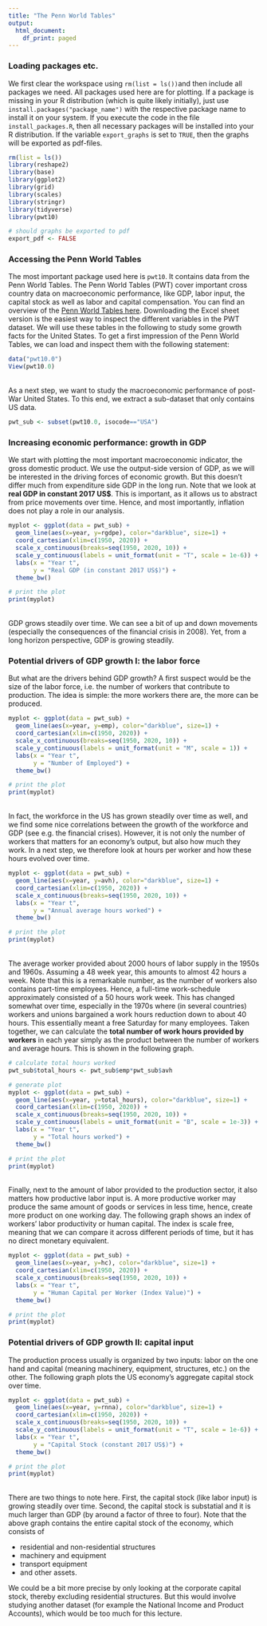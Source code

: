 ```yaml
---
title: "The Penn World Tables"
output:
  html_document:
    df_print: paged
---
```


### Loading packages etc.
We first clear the workspace using `rm(list = ls())`and then include all packages we need. All packages used here are for plotting. If a package is missing in your R distribution (which is quite likely initially), just use `install.packages("package_name")` with the respective package name to install it on your system. If you execute the code in the file `install_packages.R`, then all necessary packages will be installed into your R distribution. If the variable `export_graphs` is set to `TRUE`, then the graphs will be exported as pdf-files.

```r
rm(list = ls())
library(reshape2)
library(base)
library(ggplot2)
library(grid)
library(scales)
library(stringr)
library(tidyverse)
library(pwt10)

# should graphs be exported to pdf
export_pdf <- FALSE
```


### Accessing the Penn World Tables

The most important package used here is `pwt10`. It contains data from the Penn World Tables. The Penn World Tables (PWT) cover important cross country data on macroeconomic performance, like GDP, labor input, the capital stock as well as labor and capital compensation. You can find an overview of the [Penn World Tables here](https://www.rug.nl/ggdc/productivity/pwt/). Downloading the Excel sheet version is the easiest way to inspect the different variables in the PWT dataset. We will use these tables in the following to study some growth facts for the United States. To get a first impression of the Penn World Tables, we can load and inspect them with the following statement:

```r
data("pwt10.0")
View(pwt10.0)
```

<br />
As a next step, we want to study the macroeconomic performance of post-War United States. To this end, we extract a sub-dataset that only contains US data.

```r
pwt_sub <- subset(pwt10.0, isocode=="USA")
```

### Increasing economic performance: growth in GDP

We start with plotting the most important macroeconomic indicator, the gross domestic product. We use the output-side version of GDP, as we will be interested in the driving forces of economic growth. But this doesn't differ much from expenditure side GDP in the long run. Note that we look at **real GDP in constant 2017 US$**. This is important, as it allows us to abstract from price movements over time. Hence, and most importantly, inflation does not play a role in our analysis.

```r
myplot <- ggplot(data = pwt_sub) + 
  geom_line(aes(x=year, y=rgdpe), color="darkblue", size=1) +
  coord_cartesian(xlim=c(1950, 2020)) + 
  scale_x_continuous(breaks=seq(1950, 2020, 10)) +
  scale_y_continuous(labels = unit_format(unit = "T", scale = 1e-6)) +
  labs(x = "Year t",
       y = "Real GDP (in constant 2017 US$)") +
  theme_bw()

# print the plot
print(myplot)
```

<br />
GDP grows steadily over time. We can see a bit of up and down movements (especially the consequences of the financial crisis in 2008). Yet, from a long horizon perspective, GDP is growing steadily. 


### Potential drivers of GDP growth I: the labor force

But what are the drivers behind GDP growth? A first suspect would be the size of the labor force, i.e. the number of workers that contribute to production. The idea is simple: the more workers there are, the more can be produced.

```r
myplot <- ggplot(data = pwt_sub) + 
  geom_line(aes(x=year, y=emp), color="darkblue", size=1) +
  coord_cartesian(xlim=c(1950, 2020)) + 
  scale_x_continuous(breaks=seq(1950, 2020, 10)) +
  scale_y_continuous(labels = unit_format(unit = "M", scale = 1)) +
  labs(x = "Year t",
       y = "Number of Employed") +
  theme_bw()

# print the plot
print(myplot)
```

<br />
In fact, the workforce in the US has grown steadily over time as well, and we find some nice correlations between the growth of the workforce and GDP (see e.g. the financial crises). However, it is not only the number of workers that matters for an economy's output, but also how much they work. In a next step, we therefore look at hours per worker and how these hours evolved over time.

```r
myplot <- ggplot(data = pwt_sub) + 
  geom_line(aes(x=year, y=avh), color="darkblue", size=1) +
  coord_cartesian(xlim=c(1950, 2020)) + 
  scale_x_continuous(breaks=seq(1950, 2020, 10)) +
  labs(x = "Year t",
       y = "Annual average hours worked") +
  theme_bw()

# print the plot
print(myplot)
```
<br />
The average worker provided about 2000 hours of labor supply in the 1950s and 1960s. Assuming a 48 week year, this amounts to almost 42 hours a week. Note that this is a remarkable number, as the number of workers also contains part-time employees. Hence, a full-time work-schedule approximately consisted of a 50 hours work week. This has changed somewhat over time, especially in the 1970s where (in several countries) workers and unions bargained a work hours reduction down to about 40 hours. This essentially meant a free Saturday for many employees. Taken together, we can calculate the **total number of work hours provided by workers** in each year simply as the product between the number of workers and average hours. This is shown in the following graph. 

```r
# calculate total hours worked
pwt_sub$total_hours <- pwt_sub$emp*pwt_sub$avh

# generate plot
myplot <- ggplot(data = pwt_sub) + 
  geom_line(aes(x=year, y=total_hours), color="darkblue", size=1) +
  coord_cartesian(xlim=c(1950, 2020)) + 
  scale_x_continuous(breaks=seq(1950, 2020, 10)) +
  scale_y_continuous(labels = unit_format(unit = "B", scale = 1e-3)) +
  labs(x = "Year t",
       y = "Total hours worked") +
  theme_bw()

# print the plot
print(myplot)
```

<br />
Finally, next to the amount of labor provided to the production sector, it also matters how productive labor input is. A more productive worker may produce the same amount of goods or services in less time, hence, create more product on one working day. The following graph shows an index of workers' labor productivity or human capital. The index is scale free, meaning that we can compare it across different periods of time, but it has no direct monetary equivalent.

```r
myplot <- ggplot(data = pwt_sub) + 
  geom_line(aes(x=year, y=hc), color="darkblue", size=1) +
  coord_cartesian(xlim=c(1950, 2020)) + 
  scale_x_continuous(breaks=seq(1950, 2020, 10)) +
  labs(x = "Year t",
       y = "Human Capital per Worker (Index Value)") +
  theme_bw()

# print the plot
print(myplot)
```


### Potential drivers of GDP growth II: capital input

The production process usually is organized by two inputs: labor on the one hand and capital (meaning machinery, equipment, structures, etc.) on the other. The following graph plots the US economy's aggregate capital stock over time. 

```r
myplot <- ggplot(data = pwt_sub) + 
  geom_line(aes(x=year, y=rnna), color="darkblue", size=1) +
  coord_cartesian(xlim=c(1950, 2020)) + 
  scale_x_continuous(breaks=seq(1950, 2020, 10)) +
  scale_y_continuous(labels = unit_format(unit = "T", scale = 1e-6)) +
  labs(x = "Year t",
       y = "Capital Stock (constant 2017 US$)") +
  theme_bw()

# print the plot
print(myplot)
```

<br />
There are two things to note here. First, the capital stock (like labor input) is growing steadily over time. Second, the capital stock is substatial and it is much larger than GDP (by around a factor of three to four). Note that the above graph contains the entire capital stock of the economy, which consists of 

- residential and non-residential structures
- machinery and equipment
- transport equipment
- and other assets.

We could be a bit more precise by only looking at the corporate capital stock, thereby excluding residential structures. But this would involve studying another dataset (for example the National Income and Product Accounts), which would be too much for this lecture.